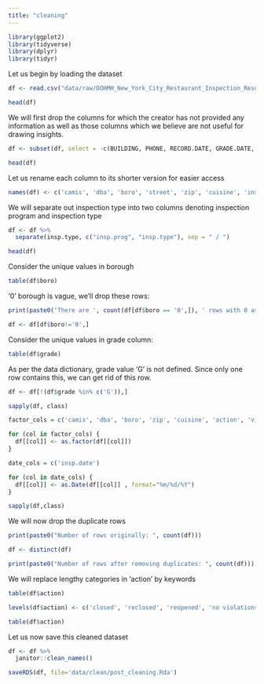 ```yaml
---
title: "cleaning"
---
```



```r
library(ggplot2)
library(tidyverse)
library(dplyr)
library(tidyr)

```

Let us begin by loading the dataset

```r
df <- read.csv("data/raw/DOHMH_New_York_City_Restaurant_Inspection_Results.csv", na.strings = c("", "NA"))

head(df)
```

We will first drop the columns for which the creator has not provided any information as well as those columns which we believe are not useful for drawing insights.

```r
df <- subset(df, select = -c(BUILDING, PHONE, RECORD.DATE, GRADE.DATE, Community.Board, Council.District, Census.Tract, BIN, BBL, NTA) )

head(df)
```

Let us rename each column to its shorter version for easier access

```r
names(df) <- c('camis', 'dba', 'boro', 'street', 'zip', 'cuisine', 'insp.date', 'action', 'vio.code', 'vio.desc', 'flag', 'score', 'grade', 'insp.type', 'latitude', 'longitude')
```

We will separate out inspection type into two columns denoting inspection program and inspection type

```r
df <- df %>%
  separate(insp.type, c("insp.prog", "insp.type"), sep = " / ")

head(df)
```

Consider the unique values in borough
```r
table(df$boro)
```

'0' borough is vague, we'll drop these rows: 
```r
print(paste0('There are ', count(df[df$boro == '0',]), ' rows with 0 as the borough'))
```

```r
df <- df[df$boro!='0',]
```

Consider the unique values in grade column:

```r
table(df$grade)
```


As per the data dictionary, grade value 'G' is not defined. Since only one row contains this, we can get rid of this row.

```r
df <- df[!(df$grade %in% c('G')),]
```

```r
sapply(df, class)
```


```r
factor_cols = c('camis', 'dba', 'boro', 'zip', 'cuisine', 'action', 'vio.code', 'vio.desc', 'flag', 'grade', 'insp.prog', 'insp.type')

for (col in factor_cols) {
  df[[col]] <- as.factor(df[[col]])
}

date_cols = c('insp.date')

for (col in date_cols) {
  df[[col]] <- as.Date(df[[col]] , format="%m/%d/%Y") 
}

sapply(df,class)
```


We will now drop the duplicate rows

```r
print(paste0("Number of rows originally: ", count(df)))

df <- distinct(df)

print(paste0("Number of rows after removing duplicates: ", count(df)))
```

We will replace lengthy categories in 'action' by keywords

```r
table(df$action)
```

```r
levels(df$action) <- c('closed', 'reclosed', 'reopened', 'no violations', 'violations')
```

```r
table(df$action)
```

Let us now save this cleaned dataset
```r
df <- df %>%
  janitor::clean_names()

saveRDS(df, file='data/clean/post_cleaning.Rda')
```


